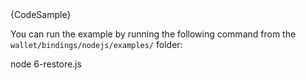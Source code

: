 
<CodeBlock className="language-javascript">
    {CodeSample}
</CodeBlock>

You can run the example by running the following command from the `wallet/bindings/nodejs/examples/` folder:

<CodeBlock className="language-bash">
    node 6-restore.js
</CodeBlock>
